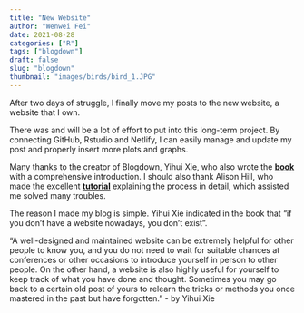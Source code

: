 ```yaml
---
title: "New Website"
author: "Wenwei Fei"
date: 2021-08-28
categories: ["R"]
tags: ["blogdown"]
draft: false
slug: "blogdown"
thumbnail: "images/birds/bird_1.JPG"
---
```


After two days of struggle, I finally move my posts to the new website, a website that I own.

There was and will be a lot of effort to put into this long-term project. By connecting GitHub, Rstudio and Netlify, I can easily manage and update my post and properly insert more plots and graphs. 

Many thanks to the creator of Blogdown, Yihui Xie, who also wrote the [**book**](https://bookdown.org/yihui/blogdown/) with a comprehensive introduction. I should also thank Alison Hill, who made the excellent [**tutorial**](https://alison.rbind.io/blog/2020-12-new-year-new-blogdown/#welcome) explaining the process in detail, which assisted me solved many troubles.

The reason I made my blog is simple. Yihui Xie indicated in the book that “if you don’t have a website nowadays, you don’t exist”. 

"A well-designed and maintained website can be extremely helpful for other people to know you, and you do not need to wait for suitable chances at conferences or other occasions to introduce yourself in person to other people. On the other hand, a website is also highly useful for yourself to keep track of what you have done and thought. Sometimes you may go back to a certain old post of yours to relearn the tricks or methods you once mastered in the past but have forgotten." - by Yihui Xie


